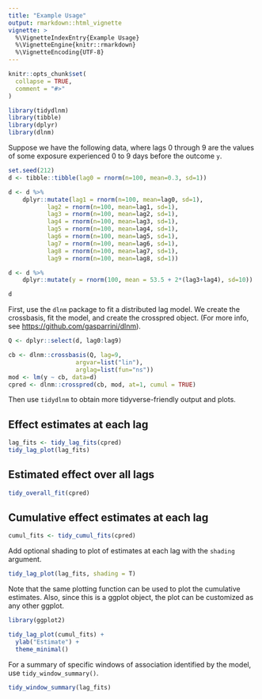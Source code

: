 ```yaml
---
title: "Example Usage"
output: rmarkdown::html_vignette
vignette: >
  %\VignetteIndexEntry{Example Usage}
  %\VignetteEngine{knitr::rmarkdown}
  %\VignetteEncoding{UTF-8}
---
```


```r
knitr::opts_chunk$set(
  collapse = TRUE,
  comment = "#>"
)
```

```r
library(tidydlnm)
library(tibble)
library(dplyr)
library(dlnm)
```

Suppose we have the following data, where lags 0 through 9 are the values of some exposure experienced 0 to 9 days before the outcome `y`.

```r
set.seed(212)
d <- tibble::tibble(lag0 = rnorm(n=100, mean=0.3, sd=1))

d <- d %>%
    dplyr::mutate(lag1 = rnorm(n=100, mean=lag0, sd=1),
           lag2 = rnorm(n=100, mean=lag1, sd=1),
           lag3 = rnorm(n=100, mean=lag2, sd=1),
           lag4 = rnorm(n=100, mean=lag3, sd=1),
           lag5 = rnorm(n=100, mean=lag4, sd=1),
           lag6 = rnorm(n=100, mean=lag5, sd=1),
           lag7 = rnorm(n=100, mean=lag6, sd=1),
           lag8 = rnorm(n=100, mean=lag7, sd=1),
           lag9 = rnorm(n=100, mean=lag8, sd=1))

d <- d %>%
    dplyr::mutate(y = rnorm(100, mean = 53.5 + 2*(lag3+lag4), sd=10))

d
```

First, use the `dlnm` package to fit a distributed lag model. We create the crossbasis, fit the model, and create the crosspred object. (For more info, see [https://github.com/gasparrini/dlnm](https://github.com/gasparrini/dlnm)). 

```r
Q <- dplyr::select(d, lag0:lag9)

cb <- dlnm::crossbasis(Q, lag=9,
                   argvar=list("lin"),
                   arglag=list(fun="ns"))
mod <- lm(y ~ cb, data=d)
cpred <- dlnm::crosspred(cb, mod, at=1, cumul = TRUE)
```

Then use `tidydlnm` to obtain more tidyverse-friendly output and plots. 

## Effect estimates at each lag

```r
lag_fits <- tidy_lag_fits(cpred)
tidy_lag_plot(lag_fits)
```

## Estimated effect over all lags

```r
tidy_overall_fit(cpred)
```

## Cumulative effect estimates at each lag

```r
cumul_fits <- tidy_cumul_fits(cpred)
```

Add optional shading to plot of estimates at each lag with the `shading` argument.
```r
tidy_lag_plot(lag_fits, shading = T)
```

Note that the same plotting function can be used to plot the cumulative estimates. Also, since this is a ggplot object, the plot can be customized as any other ggplot. 

```r
library(ggplot2)

tidy_lag_plot(cumul_fits) +
  ylab("Estimate") +
  theme_minimal()
```

For a summary of specific windows of association identified by the model, use `tidy_window_summary()`.
```r
tidy_window_summary(lag_fits)
```

